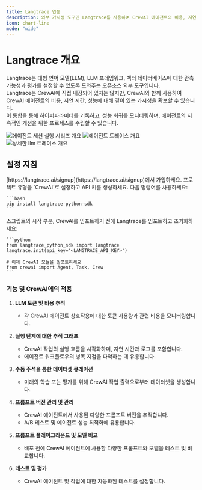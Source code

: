 ```yaml
---
title: Langtrace 연동
description: 외부 가시성 도구인 Langtrace를 사용하여 CrewAI 에이전트의 비용, 지연 시간 및 성능을 모니터링하는 방법.
icon: chart-line
mode: "wide"
---
```


# Langtrace 개요

Langtrace는 대형 언어 모델(LLM), LLM 프레임워크, 벡터 데이터베이스에 대한 관측 가능성과 평가를 설정할 수 있도록 도와주는 오픈소스 외부 도구입니다.  
Langtrace는 CrewAI에 직접 내장되어 있지는 않지만, CrewAI와 함께 사용하여 CrewAI 에이전트의 비용, 지연 시간, 성능에 대해 깊이 있는 가시성을 확보할 수 있습니다.  
이 통합을 통해 하이퍼파라미터를 기록하고, 성능 회귀를 모니터링하며, 에이전트의 지속적인 개선을 위한 프로세스를 수립할 수 있습니다.

![에이전트 세션 실행 시리즈 개요](/images/langtrace1.png)
![에이전트 트레이스 개요](/images/langtrace2.png)
![상세한 llm 트레이스 개요](/images/langtrace3.png)

## 설정 지침

<Steps>
   <Step title="Langtrace에 가입하기">
      [https://langtrace.ai/signup](https://langtrace.ai/signup)에서 가입하세요.
   </Step>
   <Step title="프로젝트 생성">
      프로젝트 유형을 `CrewAI`로 설정하고 API 키를 생성하세요.
   </Step>
   <Step title="CrewAI 프로젝트에 Langtrace 설치하기">
      다음 명령어를 사용하세요:

    ```bash
    pip install langtrace-python-sdk
    ```
   </Step>
   <Step title="Langtrace 임포트하기">
      스크립트의 시작 부분, CrewAI를 임포트하기 전에 Langtrace를 임포트하고 초기화하세요:

    ```python
    from langtrace_python_sdk import langtrace
    langtrace.init(api_key='<LANGTRACE_API_KEY>')

    # 이제 CrewAI 모듈을 임포트하세요
    from crewai import Agent, Task, Crew
    ```
   </Step>
</Steps>

### 기능 및 CrewAI에의 적용

1. **LLM 토큰 및 비용 추적**

   - 각 CrewAI 에이전트 상호작용에 대한 토큰 사용량과 관련 비용을 모니터링합니다.

2. **실행 단계에 대한 추적 그래프**

   - CrewAI 작업의 실행 흐름을 시각화하며, 지연 시간과 로그를 포함합니다.
   - 에이전트 워크플로우의 병목 지점을 파악하는 데 유용합니다.

3. **수동 주석을 통한 데이터셋 큐레이션**

   - 미래의 학습 또는 평가를 위해 CrewAI 작업 출력으로부터 데이터셋을 생성합니다.

4. **프롬프트 버전 관리 및 관리**

   - CrewAI 에이전트에서 사용된 다양한 프롬프트 버전을 추적합니다.
   - A/B 테스트 및 에이전트 성능 최적화에 유용합니다.

5. **프롬프트 플레이그라운드 및 모델 비교**

   - 배포 전에 CrewAI 에이전트에 사용할 다양한 프롬프트와 모델을 테스트 및 비교합니다.

6. **테스트 및 평가**

   - CrewAI 에이전트 및 작업에 대한 자동화된 테스트를 설정합니다.